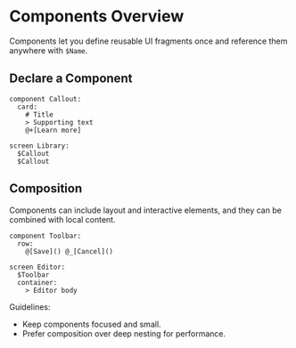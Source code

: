 # Components Overview


Components let you define reusable UI fragments once and reference them anywhere with `$Name`.

## Declare a Component
<DslExample title="Define a component">

```dsl
component Callout:
  card:
    # Title
    > Supporting text
    @+[Learn more]

screen Library:
  $Callout
  $Callout
```

</DslExample>


## Composition
Components can include layout and interactive elements, and they can be combined with local content.
<DslExample title="Compose components">

```dsl
component Toolbar:
  row:
    @[Save]() @_[Cancel]()

screen Editor:
  $Toolbar
  container:
    > Editor body
```

</DslExample>

Guidelines:
- Keep components focused and small.
- Prefer composition over deep nesting for performance.
